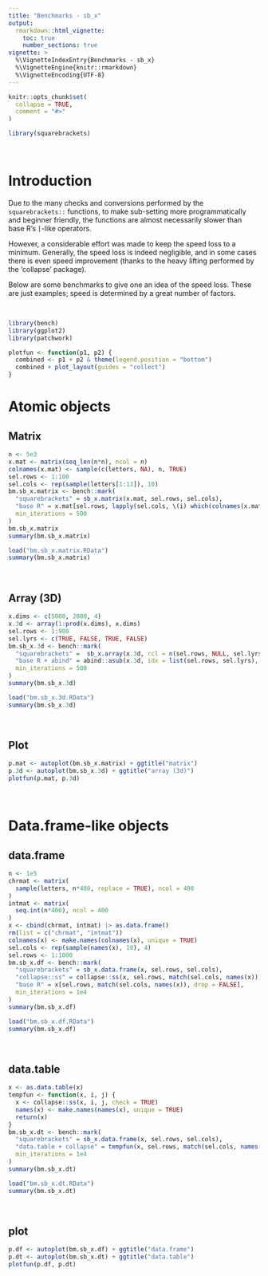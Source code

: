 ```yaml
---
title: "Benchmarks - sb_x"
output:
  rmarkdown::html_vignette:
    toc: true
    number_sections: true
vignette: >
  %\VignetteIndexEntry{Benchmarks - sb_x}
  %\VignetteEngine{knitr::rmarkdown}
  %\VignetteEncoding{UTF-8}
---
```


```r
knitr::opts_chunk$set(
  collapse = TRUE,
  comment = "#>"
)
```

```r
library(squarebrackets)
```


&nbsp;

# Introduction

Due to the many checks and conversions performed by the `squarebrackets::` functions, to make sub-setting more programmatically and beginner friendly, the functions are almost necessarily slower than base R's `[`-like operators.

However, a considerable effort was made to keep the speed loss to a minimum. Generally, the speed loss is indeed negligible, and in some cases there is even speed improvement (thanks to the heavy lifting performed by the 'collapse' package).

Below are some benchmarks to give one an idea of the speed loss. These are just examples; speed is determined by a great number of factors.

&nbsp;

```r
library(bench)
library(ggplot2)
library(patchwork)
```

```r
plotfun <- function(p1, p2) {
  combined <- p1 + p2 & theme(legend.position = "bottom")
  combined + plot_layout(guides = "collect")
}
```

# Atomic objects

## Matrix

```r

n <- 5e3
x.mat <- matrix(seq_len(n*n), ncol = n)
colnames(x.mat) <- sample(c(letters, NA), n, TRUE)
sel.rows <- 1:100
sel.cols <- rep(sample(letters[1:13]), 10)
bm.sb_x.matrix <- bench::mark(
  "squarebrackets" = sb_x.matrix(x.mat, sel.rows, sel.cols),
  "base R" = x.mat[sel.rows, lapply(sel.cols, \(i) which(colnames(x.mat) == i)) |> unlist(), drop = FALSE],
  min_iterations = 500
)
bm.sb_x.matrix
summary(bm.sb_x.matrix)

```


```r
load("bm.sb_x.matrix.RData")
summary(bm.sb_x.matrix)
```


&nbsp;

## Array (3D)

```r
x.dims <- c(5000, 2000, 4)
x.3d <- array(1:prod(x.dims), x.dims)
sel.rows <- 1:900
sel.lyrs <- c(TRUE, FALSE, TRUE, FALSE)
bm.sb_x.3d <- bench::mark(
  "squarebrackets" =  sb_x.array(x.3d, rcl = n(sel.rows, NULL, sel.lyrs)),
  "base R + abind" = abind::asub(x.3d, idx = list(sel.rows, sel.lyrs), dims = c(1,3)),
  min_iterations = 500
)
summary(bm.sb_x.3d)
```

```r
load("bm.sb_x.3d.RData")
summary(bm.sb_x.3d)
```

&nbsp;

## Plot

```r
p.mat <- autoplot(bm.sb_x.matrix) + ggtitle("matrix")
p.3d <- autoplot(bm.sb_x.3d) + ggtitle("array (3d)")
plotfun(p.mat, p.3d)
```


&nbsp;

# Data.frame-like objects

## data.frame

```r
n <- 1e5
chrmat <- matrix(
  sample(letters, n*400, replace = TRUE), ncol = 400
)
intmat <- matrix(
  seq.int(n*400), ncol = 400
)
x <- cbind(chrmat, intmat) |> as.data.frame()
rm(list = c("chrmat", "intmat"))
colnames(x) <- make.names(colnames(x), unique = TRUE)
sel.cols <- rep(sample(names(x), 10), 4)
sel.rows <- 1:1000
bm.sb_x.df <- bench::mark(
  "squarebrackets" = sb_x.data.frame(x, sel.rows, sel.cols),
  "collapse::ss" = collapse::ss(x, sel.rows, match(sel.cols, names(x))),
  "base R" = x[sel.rows, match(sel.cols, names(x)), drop = FALSE],
  min_iterations = 1e4
)
summary(bm.sb_x.df)

```

```r
load("bm.sb_x.df.RData")
summary(bm.sb_x.df)
```

&nbsp;

## data.table

```r
x <- as.data.table(x)
tempfun <- function(x, i, j) {
  x <- collapse::ss(x, i, j, check = TRUE)
  names(x) <- make.names(names(x), unique = TRUE)
  return(x)
}
bm.sb_x.dt <- bench::mark(
  "squarebrackets" = sb_x.data.frame(x, sel.rows, sel.cols),
  "data.table + collapse" = tempfun(x, sel.rows, match(sel.cols, names(x))),
  min_iterations = 1e4
)
summary(bm.sb_x.dt)
```

```r
load("bm.sb_x.dt.RData")
summary(bm.sb_x.dt)
```

&nbsp;

## plot

```r
p.df <- autoplot(bm.sb_x.df) + ggtitle("data.frame")
p.dt <- autoplot(bm.sb_x.dt) + ggtitle("data.table")
plotfun(p.df, p.dt)
```

&nbsp;
